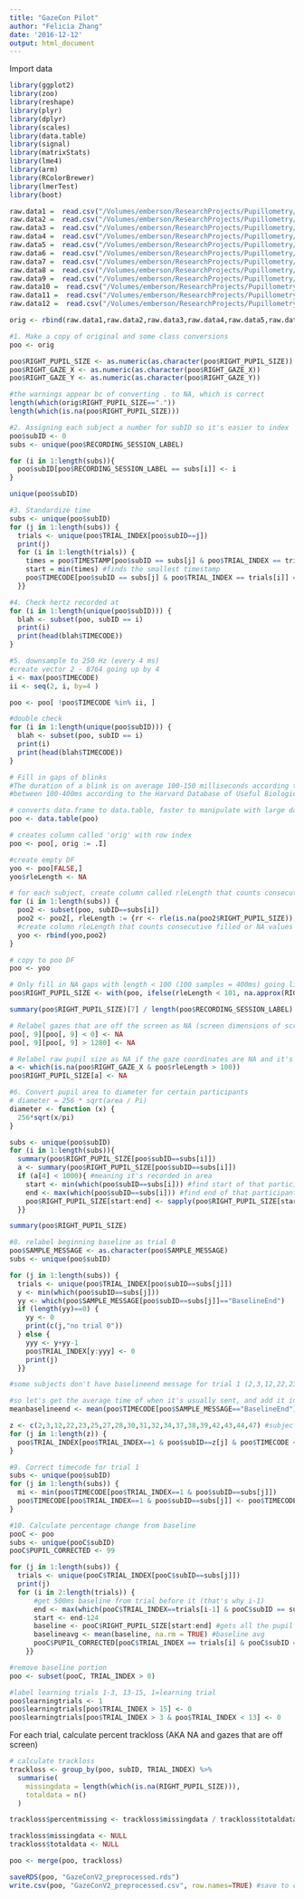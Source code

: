 ```yaml
---
title: "GazeCon Pilot"
author: "Felicia Zhang"
date: '2016-12-12'
output: html_document
---
```


Import data
```r
library(ggplot2) 
library(zoo)
library(reshape)
library(plyr)
library(dplyr)
library(scales) 
library(data.table)
library(signal)
library(matrixStats)
library(lme4)
library(arm)
library(RColorBrewer)
library(lmerTest)
library(boot)

raw.data1 =  read.csv("/Volumes/emberson/ResearchProjects/Pupillometry/GazeConV2/Data/Experiment2/GazeConV2_sub1-6.csv")
raw.data2 =  read.csv("/Volumes/emberson/ResearchProjects/Pupillometry/GazeConV2/Data/Experiment2/GazeConV2_sub7-8.csv")
raw.data3 =  read.csv("/Volumes/emberson/ResearchProjects/Pupillometry/GazeConV2/Data/Experiment2/GazeConV2_sub10-17.csv")
raw.data4 =  read.csv("/Volumes/emberson/ResearchProjects/Pupillometry/GazeConV2/Data/Experiment2/GazeConV2_sub18-22.csv")
raw.data5 =  read.csv("/Volumes/emberson/ResearchProjects/Pupillometry/GazeConV2/Data/Experiment2/GazeConV2_sub24-29.csv")
raw.data6 =  read.csv("/Volumes/emberson/ResearchProjects/Pupillometry/GazeConV2/Data/Experiment2/GazeConV2_sub30-32.csv")
raw.data7 =  read.csv("/Volumes/emberson/ResearchProjects/Pupillometry/GazeConV2/Data/Experiment2/GazeConV2_sub33-35.csv")
raw.data8 =  read.csv("/Volumes/emberson/ResearchProjects/Pupillometry/GazeConV2/Data/Experiment2/GazeConV2_sub36-39.csv")
raw.data9 =  read.csv("/Volumes/emberson/ResearchProjects/Pupillometry/GazeConV2/Data/Experiment2/GazeConV2_sub40-43.csv")
raw.data10 =  read.csv("/Volumes/emberson/ResearchProjects/Pupillometry/GazeConV2/Data/Experiment2/GazeConV2_sub44-46.csv")
raw.data11 =  read.csv("/Volumes/emberson/ResearchProjects/Pupillometry/GazeConV2/Data/Experiment2/GazeConV2_sub47-49.csv")
raw.data12 =  read.csv("/Volumes/emberson/ResearchProjects/Pupillometry/GazeConV2/Data/Experiment2/GazeConV2_sub50-52.csv")

orig <- rbind(raw.data1,raw.data2,raw.data3,raw.data4,raw.data5,raw.data6,raw.data7,raw.data8,raw.data9,raw.data10,raw.data11,raw.data12)

```


```r
#1. Make a copy of original and some class conversions
poo <- orig

poo$RIGHT_PUPIL_SIZE <- as.numeric(as.character(poo$RIGHT_PUPIL_SIZE))
poo$RIGHT_GAZE_X <- as.numeric(as.character(poo$RIGHT_GAZE_X))
poo$RIGHT_GAZE_Y <- as.numeric(as.character(poo$RIGHT_GAZE_Y))

#the warnings appear bc of converting . to NA, which is correct
length(which(orig$RIGHT_PUPIL_SIZE=="."))
length(which(is.na(poo$RIGHT_PUPIL_SIZE)))

#2. Assigning each subject a number for subID so it's easier to index 
poo$subID <- 0
subs <- unique(poo$RECORDING_SESSION_LABEL)

for (i in 1:length(subs)){
  poo$subID[poo$RECORDING_SESSION_LABEL == subs[i]] <- i
}

unique(poo$subID)

#3. Standardize time 
subs <- unique(poo$subID)
for (j in 1:length(subs)) {
  trials <- unique(poo$TRIAL_INDEX[poo$subID==j])
  print(j)
  for (i in 1:length(trials)) {
    times = poo$TIMESTAMP[poo$subID == subs[j] & poo$TRIAL_INDEX == trials[i]] #gets the timestamp for a trial for a subject
    start = min(times) #finds the smallest timestamp
    poo$TIMECODE[poo$subID == subs[j] & poo$TRIAL_INDEX == trials[i]] = poo$TIMESTAMP[poo$subID == subs[j] & poo$TRIAL_INDEX == trials[i]] - start
  }}

#4. Check hertz recorded at 
for (i in 1:length(unique(poo$subID))) {
  blah <- subset(poo, subID == i)
  print(i)
  print(head(blah$TIMECODE))
}

#5. downsample to 250 Hz (every 4 ms)
#create vector 2 - 8764 going up by 4
i <- max(poo$TIMECODE)
ii <- seq(2, i, by=4 )

poo <- poo[ !poo$TIMECODE %in% ii, ]

#double check
for (i in 1:length(unique(poo$subID))) {
  blah <- subset(poo, subID == i)
  print(i)
  print(head(blah$TIMECODE))
}

# Fill in gaps of blinks
#The duration of a blink is on average 100-150 milliseconds according to UCL researcher (conservative)
#between 100-400ms according to the Harvard Database of Useful Biological Numbers (liberal)

# converts data.frame to data.table, faster to manipulate with large data
poo <- data.table(poo) 

# creates column called 'orig' with row index
poo <- poo[, orig := .I] 

#create empty DF
yoo <- poo[FALSE,]
yoo$rleLength <- NA

# for each subject, create column called rleLength that counts consecutive filled or NA values (to figure out how long NA values are)
for (i in 1:length(subs)) { 
  poo2 <- subset(poo, subID==subs[i])
  poo2 <- poo2[, rleLength := {rr <- rle(is.na(poo2$RIGHT_PUPIL_SIZE)); rep(rr$length, rr$length)}]
  #create column rleLength that counts consecutive filled or NA values (figure out how long NA values are)
  yoo <- rbind(yoo,poo2)
}

# copy to poo DF
poo <- yoo

# Only fill in NA gaps with length < 100 (100 samples = 400ms) going liberal, using linear interpolation na.approx. If you want cubic spline interpolation, use na.spline
poo$RIGHT_PUPIL_SIZE <- with(poo, ifelse(rleLength < 101, na.approx(RIGHT_PUPIL_SIZE), RIGHT_PUPIL_SIZE))

summary(poo$RIGHT_PUPIL_SIZE)[7] / length(poo$RECORDING_SESSION_LABEL) #answer is % missing

# Relabel gazes that are off the screen as NA (screen dimensions of screen are 1280 x 1024)
poo[, 9][poo[, 9] < 0] <- NA
poo[, 9][poo[, 9] > 1280] <- NA

# Relabel raw pupil size as NA if the gaze coordinates are NA and it's not a blink. We interpolated some missing RIGHT_PUPIL_SIZE data because it was a blink. So don't want to replace those values with NA.
a <- which(is.na(poo$RIGHT_GAZE_X & poo$rleLength > 100))
poo$RIGHT_PUPIL_SIZE[a] <- NA

#6. Convert pupil area to diameter for certain participants 
# diameter = 256 * sqrt(area / Pi)
diameter <- function (x) {
  256*sqrt(x/pi)
}

subs <- unique(poo$subID)
for (i in 1:length(subs)){
  summary(poo$RIGHT_PUPIL_SIZE[poo$subID==subs[i]])
  a <- summary(poo$RIGHT_PUPIL_SIZE[poo$subID==subs[i]])
  if (a[4] < 1000){ #meaning it's recorded in area
    start <- min(which(poo$subID==subs[i])) #find start of that participant
    end <- max(which(poo$subID==subs[i])) #find end of that participant
    poo$RIGHT_PUPIL_SIZE[start:end] <- sapply(poo$RIGHT_PUPIL_SIZE[start:end],diameter) 
  }}

summary(poo$RIGHT_PUPIL_SIZE)

#8. relabel beginning baseline as trial 0
poo$SAMPLE_MESSAGE <- as.character(poo$SAMPLE_MESSAGE)
subs <- unique(poo$subID)

for (j in 1:length(subs)) {
  trials <- unique(poo$TRIAL_INDEX[poo$subID==subs[j]])
  y <- min(which(poo$subID==subs[j]))
  yy <- which(poo$SAMPLE_MESSAGE[poo$subID==subs[j]]=="BaselineEnd")
  if (length(yy)==0) {
    yy <- 0
    print(c(j,"no trial 0"))
  } else {
    yyy <- y+yy-1
    poo$TRIAL_INDEX[y:yyy] <- 0
    print(j)
  }}

#some subjects don't have baselineend message for trial 1 (2,3,12,22,23,25,27,28,30,31,32,34,37,38,39,42,43,44,47) after we removed samples

#so let's get the average time of when it's usually sent, and add it in for every subject
meanbaselineend <- mean(poo$TIMECODE[poo$SAMPLE_MESSAGE=="BaselineEnd"])

z <- c(2,3,12,22,23,25,27,28,30,31,32,34,37,38,39,42,43,44,47) #subjects that don't have trial 1
for (j in 1:length(z)) {
  poo$TRIAL_INDEX[poo$TRIAL_INDEX==1 & poo$subID==z[j] & poo$TIMECODE < 3165] <- 0
}

#9. Correct timecode for trial 1
subs <- unique(poo$subID)
for (j in 1:length(subs)) {
  mi <- min(poo$TIMECODE[poo$TRIAL_INDEX==1 & poo$subID==subs[j]])
  poo$TIMECODE[poo$TRIAL_INDEX==1 & poo$subID==subs[j]] <- poo$TIMECODE[poo$TRIAL_INDEX==1 & poo$subID==subs[j]] - mi
}

#10. Calculate percentage change from baseline
pooC <- poo
subs <- unique(pooC$subID)
pooC$PUPIL_CORRECTED <- 99

for (j in 1:length(subs)) {
  trials <- unique(pooC$TRIAL_INDEX[pooC$subID==subs[j]])
  print(j)
  for (i in 2:length(trials)) {
      #get 500ms baseline from trial before it (that's why i-1)
      end <- max(which(pooC$TRIAL_INDEX==trials[i-1] & pooC$subID == subs[j]))
      start <- end-124
      baseline <- pooC$RIGHT_PUPIL_SIZE[start:end] #gets all the pupil size during that period
      baselineavg <- mean(baseline, na.rm = TRUE) #baseline avg
      pooC$PUPIL_CORRECTED[pooC$TRIAL_INDEX == trials[i] & pooC$subID == subs[j]] <- (pooC$RIGHT_PUPIL_SIZE[pooC$TRIAL_INDEX == trials[i] &pooC$subID == subs[j]] - baselineavg) / baselineavg
    }}

#remove baseline portion
poo <- subset(pooC, TRIAL_INDEX > 0)

#label learning trials 1-3, 13-15, 1=learning trial
poo$learningtrials <- 1
poo$learningtrials[poo$TRIAL_INDEX > 15] <- 0
poo$learningtrials[poo$TRIAL_INDEX > 3 & poo$TRIAL_INDEX < 13] <- 0
```

For each trial, calculate percent trackloss (AKA NA and gazes that are off screen)
```r
# calculate trackloss
trackloss <- group_by(poo, subID, TRIAL_INDEX) %>%
  summarise(
    missingdata = length(which(is.na(RIGHT_PUPIL_SIZE))),
    totaldata = n()
  )

trackloss$percentmissing <- trackloss$missingdata / trackloss$totaldata

trackloss$missingdata <- NULL
trackloss$totaldata <- NULL

poo <- merge(poo, trackloss)

saveRDS(poo, "GazeConV2_preprocessed.rds")
write.csv(poo, "GazeConV2_preprocessed.csv", row.names=TRUE) #save to computer
```

